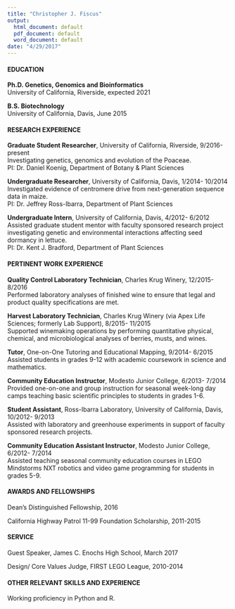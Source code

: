 ```yaml
---
title: "Christopher J. Fiscus"
output:
  html_document: default
  pdf_document: default
  word_document: default
date: "4/29/2017"
---
```


\begin{center}
cfisc004@ucr.edu • linkedin.com/in/cjfiscus • github.com/cjfiscus
\end{center}

#### EDUCATION  

**Ph.D. Genetics, Genomics and Bioinformatics**  
University of California, Riverside, expected 2021

**B.S. Biotechnology**   
University of California, Davis, June 2015  

#### RESEARCH EXPERIENCE  

**Graduate Student Researcher**, University of California, Riverside, 9/2016-present  
Investigating genetics, genomics and evolution of the Poaceae.     
PI: Dr. Daniel Koenig, Department of Botany & Plant Sciences 

**Undergraduate Researcher**, University of California, Davis, 1/2014- 10/2014  
Investigated evidence of centromere drive from next-generation sequence data in maize.   
PI: Dr. Jeffrey Ross-Ibarra, Department of Plant Sciences  

**Undergraduate Intern**, University of California, Davis, 4/2012- 6/2012  
Assisted graduate student mentor with faculty sponsored research project investigating genetic and environmental interactions affecting seed dormancy in lettuce.  
PI: Dr. Kent J. Bradford, Department of Plant Sciences    

#### PERTINENT WORK EXPERIENCE  

**Quality Control Laboratory Technician**, Charles Krug Winery, 12/2015- 8/2016    
Performed laboratory analyses of finished wine to ensure that legal and product quality specifications are met.

**Harvest Laboratory Technician**, Charles Krug Winery (via Apex Life Sciences; formerly Lab Support), 8/2015- 11/2015  
Supported winemaking operations by performing quantitative physical, chemical, and microbiological analyses of berries, musts, and wines.

**Tutor**, One-on-One Tutoring and Educational Mapping, 9/2014- 6/2015   
Assisted students in grades 9-12 with academic coursework in science and mathematics.  

**Community Education Instructor**, Modesto Junior College, 6/2013- 7/2014  
Provided one-on-one and group instruction for seasonal week-long day camps teaching basic scientific principles to students in grades 1-6.  

**Student Assistant**, Ross-Ibarra Laboratory, University of California, Davis, 10/2012- 9/2013  
Assisted with laboratory and greenhouse experiments in support of faculty sponsored research projects.  

**Community Education Assistant Instructor**, Modesto Junior College, 6/2012- 7/2014  
Assisted teaching seasonal community education courses in LEGO Mindstorms NXT robotics and video game programming for students in grades 5-9.  

#### AWARDS AND FELLOWSHIPS

Dean's Distinguished Fellowship, 2016  

California Highway Patrol 11-99 Foundation Scholarship, 2011-2015  

#### SERVICE  

Guest Speaker, James C. Enochs High School, March 2017

Design/ Core Values Judge, FIRST LEGO League, 2010-2014

#### OTHER RELEVANT SKILLS AND EXPERIENCE  

Working proficiency in Python and R. 



